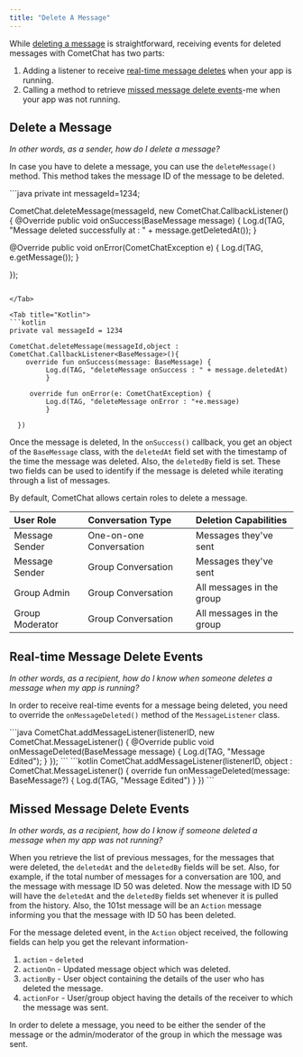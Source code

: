```yaml
---
title: "Delete A Message"
---
```




While [deleting a message](/sdk/android/2.0/delete-message#delete-a-message) is straightforward, receiving events for deleted messages with CometChat has two parts:

1. Adding a listener to receive [real-time message deletes](/sdk/android/2.0/delete-message#real-time-message-delete-events) when your app is running.
2. Calling a method to retrieve [missed message delete events](/sdk/android/2.0/delete-message#missed-message-delete-events)-me when your app was not running.

## Delete a Message

*In other words, as a sender, how do I delete a message?*

In case you have to delete a message, you can use the `deleteMessage()` method. This method takes the message ID of the message to be deleted.

<Tabs>
<Tab title="Java">
```java
private int messageId=1234;

CometChat.deleteMessage(messageId, new CometChat.CallbackListener<BaseMessage>() {
   @Override
     public void onSuccess(BaseMessage message) {
     Log.d(TAG, "Message deleted successfully at : " + message.getDeletedAt());
   }

   @Override
     public void onError(CometChatException e) {
     Log.d(TAG, e.getMessage());
   }
 
 });
```

</Tab>

<Tab title="Kotlin">
```kotlin
private val messageId = 1234

CometChat.deleteMessage(messageId,object : CometChat.CallbackListener<BaseMessage>(){
    override fun onSuccess(message: BaseMessage) {
         Log.d(TAG, "deleteMessage onSuccess : " + message.deletedAt)
         }

     override fun onError(e: CometChatException) {
         Log.d(TAG, "deleteMessage onError : "+e.message)
         }

  })
```

</Tab>

</Tabs>

Once the message is deleted, In the `onSuccess()` callback, you get an object of the `BaseMessage` class, with the `deletedAt` field set with the timestamp of the time the message was deleted. Also, the `deletedBy` field is set. These two fields can be used to identify if the message is deleted while iterating through a list of messages.

By default, CometChat allows certain roles to delete a message.

| User Role       | Conversation Type       | Deletion Capabilities     |
| :--------------- | :----------------------- | :------------------------- |
| Message Sender  | One-on-one Conversation | Messages they've sent     |
| Message Sender  | Group Conversation      | Messages they've sent     |
| Group Admin     | Group Conversation      | All messages in the group |
| Group Moderator | Group Conversation      | All messages in the group |

## Real-time Message Delete Events

*In other words, as a recipient, how do I know when someone deletes a message when my app is running?*

In order to receive real-time events for a message being deleted, you need to override the `onMessageDeleted()` method of the `MessageListener` class.

<Tabs>
<Tab title="Java">
```java
CometChat.addMessageListener(listenerID, new CometChat.MessageListener() {
  @Override
   public void onMessageDeleted(BaseMessage message) {
      Log.d(TAG, "Message Edited");
    }
});
```

</Tab>

<Tab title="Kotlin">
```kotlin
CometChat.addMessageListener(listenerID, object : CometChat.MessageListener() {
       override fun onMessageDeleted(message: BaseMessage?) {
               Log.d(TAG, "Message Edited")
          }
    })
```

</Tab>

</Tabs>

## Missed Message Delete Events

*In other words, as a recipient, how do I know if someone deleted a message when my app was not running?*

When you retrieve the list of previous messages, for the messages that were deleted, the `deletedAt` and the `deletedBy` fields will be set. Also, for example, if the total number of messages for a conversation are 100, and the message with message ID 50 was deleted. Now the message with ID 50 will have the `deletedAt` and the `deletedBy` fields set whenever it is pulled from the history. Also, the 101st message will be an `Action` message informing you that the message with ID 50 has been deleted.

For the message deleted event, in the `Action` object received, the following fields can help you get the relevant information-

1. `action` - `deleted`
2. `actionOn` - Updated message object which was deleted.
3. `actionBy` - User object containing the details of the user who has deleted the message.
4. `actionFor` - User/group object having the details of the receiver to which the message was sent.

<Note>

In order to delete a message, you need to be either the sender of the message or the admin/moderator of the group in which the message was sent.

</Note>
